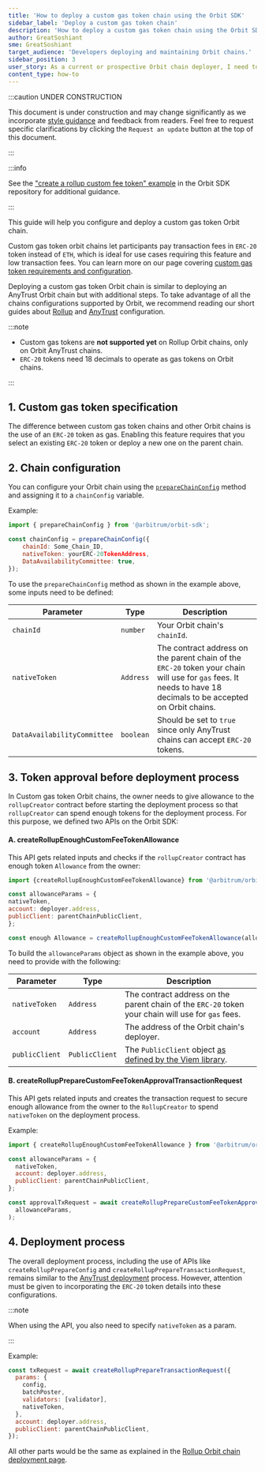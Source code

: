 ```yaml
---
title: 'How to deploy a custom gas token chain using the Orbit SDK'
sidebar_label: 'Deploy a custom gas token chain'
description: 'How to deploy a custom gas token chain using the Orbit SDK'
author: GreatSoshiant
sme: GreatSoshiant
target_audience: 'Developers deploying and maintaining Orbit chains.'
sidebar_position: 3
user_story: As a current or prospective Orbit chain deployer, I need to understand how to deploy a custom gas token chain using the Orbit SDK.
content_type: how-to
---
```


:::caution UNDER CONSTRUCTION

This document is under construction and may change significantly as we incorporate [style guidance](/for-devs/contribute#document-type-conventions) and feedback from readers. Feel free to request specific clarifications by clicking the `Request an update` button at the top of this document.

:::

:::info

See the ["create a rollup custom fee token" example](https://github.com/OffchainLabs/arbitrum-orbit-sdk/blob/main/examples/create-rollup-custom-fee-token/index.ts) in the Orbit SDK repository for additional guidance.

:::

This guide will help you configure and deploy a custom gas token Orbit chain.

Custom gas token orbit chains let participants pay transaction fees in `ERC-20` token instead of `ETH`, which is ideal for use cases requiring this feature and low transaction fees. You can learn more on our page covering [custom gas token requirements and configuration](use-a-custom-gas-token.mdx).

Deploying a custom gas token Orbit chain is similar to deploying an AnyTrust Orbit chain but with additional steps. To take advantage of all the chains configurations supported by Orbit, we recommend reading our short guides about [Rollup](orbit-sdk-deploying-rollup-chain.md) and [AnyTrust](orbit-sdk-deploying-anytrust-chain.md) configuration.

:::note

- Custom gas tokens are **not supported yet** on Rollup Orbit chains, only on Orbit AnyTrust chains.
- `ERC-20` tokens need 18 decimals to operate as gas tokens on Orbit chains.

:::

## 1. Custom gas token specification

The difference between custom gas token chains and other Orbit chains is the use of an `ERC-20` token as gas. Enabling this feature requires that you select an existing `ERC-20` token or deploy a new one on the parent chain.

## 2. Chain configuration

You can configure your Orbit chain using the [`prepareChainConfig`](https://github.com/OffchainLabs/arbitrum-orbit-sdk/blob/1f251f76a55bc1081f50938b0aa9f7965660ebf7/src/prepareChainConfig.ts#L3-L31) method and assigning it to a `chainConfig` variable.

Example:

```js
import { prepareChainConfig } from '@arbitrum/orbit-sdk';

const chainConfig = prepareChainConfig({
    chainId: Some_Chain_ID,
    nativeToken: yourERC-20TokenAddress,
    DataAvailabilityCommittee: true,
});
```

To use the `prepareChainConfig` method as shown in the example above, some inputs need to be defined:

| Parameter                   | Type      | Description                                                                                                                                                     |
| --------------------------- | --------- | --------------------------------------------------------------------------------------------------------------------------------------------------------------- |
| `chainId`                   | `number`  | Your Orbit chain's `chainId`.                                                                                                                                   |
| `nativeToken`               | `Address` | The contract address on the parent chain of the `ERC-20` token your chain will use for `gas` fees. It needs to have 18 decimals to be accepted on Orbit chains. |
| `DataAvailabilityCommittee` | `boolean` | Should be set to `true` since only AnyTrust chains can accept `ERC-20` tokens.                                                                                  |

## 3. Token approval before deployment process

In Custom gas token Orbit chains, the owner needs to give allowance to the `rollupCreator` contract before starting the deployment process so that `rollupCreator` can spend enough tokens for the deployment process. For this purpose, we defined two APIs on the Orbit SDK:

#### A. createRollupEnoughCustomFeeTokenAllowance

This API gets related inputs and checks if the `rollupCreator` contract has enough token `Allowance` from the owner:

```js
import {createRollupEnoughCustomFeeTokenAllowance} from '@arbitrum/orbit-sdk';

const allowanceParams = {
nativeToken,
account: deployer.address,
publicClient: parentChainPublicClient,
};

const enough Allowance = createRollupEnoughCustomFeeTokenAllowance(allowanceParams)
```

To build the `allowanceParams` object as shown in the example above, you need to provide with the following:

| Parameter      | Type           | Description                                                                                           |
| -------------- | -------------- | ----------------------------------------------------------------------------------------------------- |
| `nativeToken`  | `Address`      | The contract address on the parent chain of the `ERC-20` token your chain will use for `gas` fees.    |
| `account`      | `Address`      | The address of the Orbit chain's deployer.                                                            |
| `publicClient` | `PublicClient` | The `PublicClient` object [as defined by the Viem library](https://viem.sh/docs/clients/public.html). |

#### B. createRollupPrepareCustomFeeTokenApprovalTransactionRequest

This API gets related inputs and creates the transaction request to secure enough allowance from the owner to the `RollupCreator` to spend `nativeToken` on the deployment process.

Example:

```js
import { createRollupEnoughCustomFeeTokenAllowance } from '@arbitrum/orbit-sdk';

const allowanceParams = {
  nativeToken,
  account: deployer.address,
  publicClient: parentChainPublicClient,
};

const approvalTxRequest = await createRollupPrepareCustomFeeTokenApprovalTransactionRequest(
  allowanceParams,
);
```

## 4. Deployment process

The overall deployment process, including the use of APIs like `createRollupPrepareConfig` and `createRollupPrepareTransactionRequest`, remains similar to the [AnyTrust deployment](orbit-sdk-deploying-anytrust-chain.md) process. However, attention must be given to incorporating the `ERC-20` token details into these configurations.

:::note

When using the API, you also need to specify `nativeToken` as a param.

:::

Example:

```js
const txRequest = await createRollupPrepareTransactionRequest({
  params: {
    config,
    batchPoster,
    validators: [validator],
    nativeToken,
  },
  account: deployer.address,
  publicClient: parentChainPublicClient,
});
```

All other parts would be the same as explained in the [Rollup Orbit chain deployment page](orbit-sdk-deploying-rollup-chain.md).
